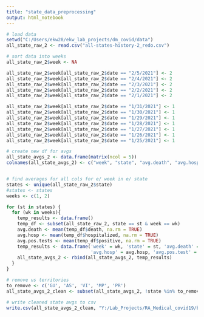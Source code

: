 ```yaml
---
title: "state_data_preprocessing"
output: html_notebook
---
```



```r
# load data
setwd("C:/Users/ekw28/ekw_lab_projects/dm_covid/data")
all_state_raw_2 <- read.csv("all-states-history-2_redo.csv")

```

```r
# sort data into weeks
all_state_raw_2$week <- NA

all_state_raw_2$week[all_state_raw_2$date == "2/5/2021"] <- 2
all_state_raw_2$week[all_state_raw_2$date == "2/4/2021"] <- 2
all_state_raw_2$week[all_state_raw_2$date == "2/3/2021"] <- 2
all_state_raw_2$week[all_state_raw_2$date == "2/2/2021"] <- 2
all_state_raw_2$week[all_state_raw_2$date == "2/1/2021"] <- 2

all_state_raw_2$week[all_state_raw_2$date == "1/31/2021"] <- 1
all_state_raw_2$week[all_state_raw_2$date == "1/30/2021"] <- 1
all_state_raw_2$week[all_state_raw_2$date == "1/29/2021"] <- 1
all_state_raw_2$week[all_state_raw_2$date == "1/28/2021"] <- 1
all_state_raw_2$week[all_state_raw_2$date == "1/27/2021"] <- 1
all_state_raw_2$week[all_state_raw_2$date == "1/26/2021"] <- 1
all_state_raw_2$week[all_state_raw_2$date == "1/25/2021"] <- 1

# create new df for avgs
all_state_avgs_2 <- data.frame(matrix(ncol = 5))
colnames(all_state_avgs_2) <- c("week", "state", "avg.death", "avg.hosp", "avg.pos.test")


# find averages for all cols for e/ week in e/ state
states <- unique(all_state_raw_2$state)
#states <- states
weeks <- c(1, 2)

for (st in states) {
  for (wk in weeks){
    temp_results <- data.frame()
    temp_df <- subset(all_state_raw_2, state == st & week == wk)
    avg.death <- mean(temp_df$death, na.rm = TRUE)
    avg.hosp <- mean(temp_df$hospitalized, na.rm = TRUE)
    avg.pos.tests <- mean(temp_df$positive, na.rm = TRUE)
    temp_results <- data.frame('week' = wk, 'state' = st, 'avg.death' = avg.death, 
                               'avg.hosp' = avg.hosp, 'avg.pos.test' = avg.pos.tests)
    all_state_avgs_2 <- rbind(all_state_avgs_2, temp_results)
  }
}

# remove us territories 
to_remove <- c('GU', 'AS', 'VI', 'MP', 'PR')
all_state_avgs_2_clean <- subset(all_state_avgs_2, !state %in% to_remove)

# write cleaned state avgs to csv
write.csv(all_state_avgs_2_clean, "Y:/Lab_Projects/RA_Medical_covid19/behavioral/mdm_covid19_data\\all_state_avgs_2_clean-2.csv", row.names = FALSE)
```


